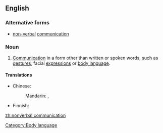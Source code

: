 ==English==
{{rfd|sum of parts}}

===Alternative forms===
* [[non-verbal]] [[communication]]

===Noun===
{{en-noun|sg=[[nonverbal]] [[communication]]|-}}

# [[communication|Communication]] in a form other than written or spoken words, such as [[gesture]]s, facial [[expression]]s or [[body language]].

====Translations====
{{trans-top|communication in a form other than written or spoken words}}
* Chinese:
*: Mandarin: {{t|zh|非語言溝通|sc=Hani}}, {{t|zh|非语言沟通|tr=fēi yǔyán gōutōng|sc=Hani}}
{{trans-mid}}
* Finnish: {{t|fi|sanaton}} {{t|fi|viestintä}}
{{trans-bottom}}

[[Category:Body language]]

[[zh:nonverbal communication]]